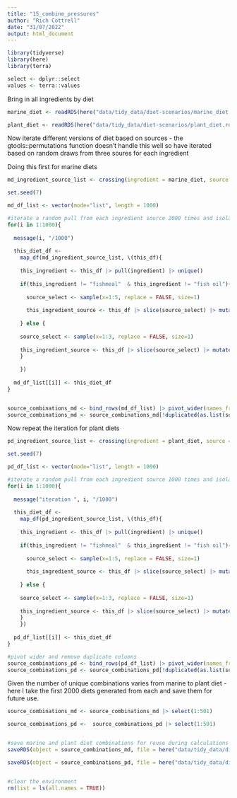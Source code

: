 ```yaml
---
title: "15_combine_pressures"
author: "Rich Cottrell"
date: "31/07/2022"
output: html_document
---
```



```r
library(tidyverse)
library(here)
library(terra)

select <- dplyr::select
values <- terra::values

```


Bring in all ingredients by diet

```r
marine_diet <- readRDS(here("data/tidy_data/diet-scenarios/marine_diet.rds")) |> filter(prop>0) |> mutate(ingredients = gsub(pattern = "-wild", replacement = "", x = ingredients)) |> pull(ingredients)

plant_diet <- readRDS(here("data/tidy_data/diet-scenarios/plant_diet.rds")) |> filter(prop>0) |> mutate(ingredients = gsub(pattern = "-wild", replacement = "", x = ingredients)) |> pull(ingredients)


```

Now iterate different versions of diet based on sources - the gtools::permutations function doesn't handle this well so have iterated based on random draws from three soures for each ingredient

Doing this first for marine diets

```r
md_ingredient_source_list <- crossing(ingredient = marine_diet, source = 1:5) |> group_by(ingredient) |> group_split()

set.seed(7)

md_df_list <- vector(mode="list", length = 1000)

#iterate a random pull from each ingredient source 2000 times and isolate non duplicates
for(i in 1:1000){
  
  message(i, "/1000")
  
  this_diet_df <- 
    map_df(md_ingredient_source_list, \(this_df){
      
    this_ingredient <- this_df |> pull(ingredient) |> unique()
      
    if(this_ingredient != "fishmeal"  & this_ingredient != "fish oil"){
      
      source_select <- sample(x=1:5, replace = FALSE, size=1)
      
      this_ingredient_source <- this_df |> slice(source_select) |> mutate(rep = i)
      
    } else {
    
    source_select <- sample(x=1:3, replace = FALSE, size=1) 
    
    this_ingredient_source <- this_df |> slice(source_select) |> mutate(rep = i)
    }
    
    })
    
  md_df_list[[i]] <- this_diet_df
}


source_combinations_md <- bind_rows(md_df_list) |> pivot_wider(names_from = rep, values_from = source)
source_combinations_md <- source_combinations_md[!duplicated(as.list(source_combinations_md))]


```

Now repeat the iteration for plant diets
```r
pd_ingredient_source_list <- crossing(ingredient = plant_diet, source = 1:5) |> group_split(ingredient)

set.seed(7)

pd_df_list <- vector(mode="list", length = 1000)

#iterate a random pull from each ingredient source 1000 times and isolate non duplicates
for(i in 1:1000){
  
  message("iteration ", i, "/1000")
  
  this_diet_df <- 
    map_df(pd_ingredient_source_list, \(this_df){
      
    this_ingredient <- this_df |> pull(ingredient) |> unique()
 
    if(this_ingredient != "fishmeal"  & this_ingredient != "fish oil"){
      
      source_select <- sample(x=1:5, replace = FALSE, size=1)
      
      this_ingredient_source <- this_df |> slice(source_select) |> mutate(rep = i)
      
    } else {
    
    source_select <- sample(x=1:3, replace = FALSE, size=1) 
    
    this_ingredient_source <- this_df |> slice(source_select) |> mutate(rep = i)
    }
    })
    
  pd_df_list[[i]] <- this_diet_df
}

#pivot wider and remove duplicate columns
source_combinations_pd <- bind_rows(pd_df_list) |> pivot_wider(names_from = rep, values_from = source)
source_combinations_pd <- source_combinations_pd[!duplicated(as.list(source_combinations_pd))]


```

Given the number of unique combinations varies from marine to plant diet - here I take the first 2000 diets generated from each and save them for future use.

```r

source_combinations_md <- source_combinations_md |> select(1:501)

source_combinations_pd <-  source_combinations_pd |> select(1:501)


#save marine and plant diet combinations for reuse during calculations
saveRDS(object = source_combinations_md, file = here("data/tidy_data/diets/ingredient_source_combinations_marine_diet.rds"))

saveRDS(object = source_combinations_pd, file = here("data/tidy_data/diets/ingredient_source_combinations_plant_diet.rds"))


#clear the environment
rm(list = ls(all.names = TRUE))

```

